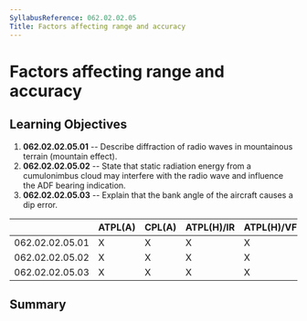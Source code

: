 ```yaml
---
SyllabusReference: 062.02.02.05
Title: Factors affecting range and accuracy
---
```


# Factors affecting range and accuracy

## Learning Objectives

1.  **062.02.02.05.01** -- Describe diffraction of radio waves in mountainous
    terrain (mountain effect).
2.  **062.02.02.05.02** -- State that static radiation energy from a cumulonimbus
    cloud may interfere with the radio wave and influence the ADF bearing
    indication.
3.  **062.02.02.05.03** -- Explain that the bank angle of the aircraft causes a
    dip error.

|                 | ATPL(A) | CPL(A) | ATPL(H)/IR | ATPL(H)/VFR | CPL(H) | IR  | CBIR(A) |
| --------------- | ------- | ------ | ---------- | ----------- | ------ | --- | ------- |
| 062.02.02.05.01 | X       | X      | X          | X           | X      | X   | X       |
| 062.02.02.05.02 | X       | X      | X          | X           | X      | X   | X       |
| 062.02.02.05.03 | X       | X      | X          | X           | X      | X   | X       |

## Summary
